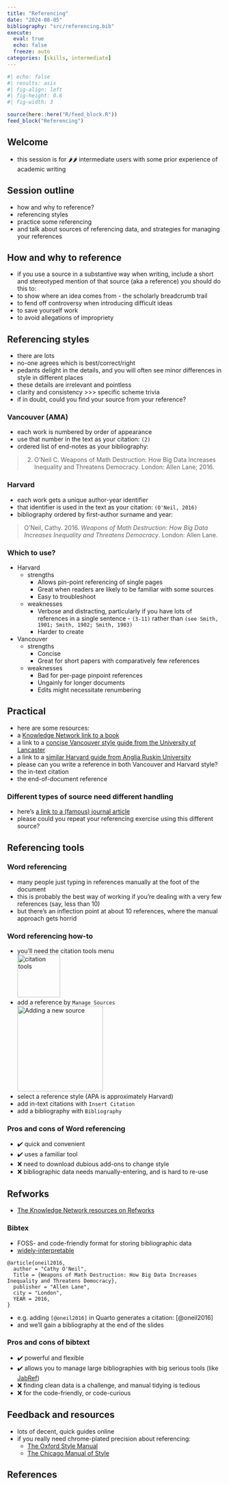 ---
title: "Referencing"
date: "2024-08-05"
bibliography: "src/referencing.bib"
execute: 
  eval: true
  echo: false
  freeze: auto
categories: [skills, intermediate]
---

```{r}
#| echo: false
#| results: asis
#| fig-align: left
#| fig-height: 0.6
#| fig-width: 3

source(here::here("R/feed_block.R"))
feed_block("Referencing")

```

## Welcome

-   this session is for 🌶🌶 intermediate users with some prior experience of academic writing

## Session outline

-   how and why to reference?
  -   referencing styles
-   practice some referencing
-   and talk about sources of referencing data, and strategies for managing your references

## How and why to reference

-   if you use a source in a substantive way when writing, include a short and stereotyped mention of that source (aka a reference) you should do this to:
  -   to show where an idea comes from - the scholarly breadcrumb trail
-   to fend off controversy when introducing difficult ideas
-   to save yourself work
-   to avoid allegations of impropriety

## Referencing styles

-   there are lots
-   no-one agrees which is best/correct/right
-   pedants delight in the details, and you will often see minor differences in style in different places
-   these details are irrelevant and pointless
-   clarity and consistency \>\>\> specific scheme trivia
-   if in doubt, could you find your source from your reference?
  
### Vancouver (AMA)
  
-   each work is numbered by order of appearance
-   use that number in the text as your citation: `(2)`
-   ordered list of end-notes as your bibliography: 

> 2. O'Neil C. Weapons of Math Destruction: How Big Data Increases Inequality and Threatens Democracy. London: Allen Lane; 2016.

### Harvard

-   each work gets a unique author-year identifier
-   that identifier is used in the text as your citation: `(O'Neil, 2016)`
-   bibliography ordered by first-author surname and year: 

> O'Neil, Cathy. 2016. *Weapons of Math Destruction: How Big Data Increases Inequality and Threatens Democracy*. London: Allen Lane.

### Which to use?

+ Harvard
  + strengths
    + Allows pin-point referencing of single pages
    + Great when readers are likely to be familiar with some sources
    + Easy to troubleshoot
  + weaknesses
    + Verbose and distracting, particularly if you have lots of references in a single sentence - `(3-11)` rather than `(see Smith, 1901; Smith, 1902; Smith, 1903)`
    + Harder to create
+ Vancouver
  + strengths
    + Concise
    + Great for short papers with comparatively few references
  + weaknesses
    + Bad for per-page pinpoint references
    + Ungainly for longer documents
    + Edits might necessitate renumbering                                       
  
  
## Practical
  
  -   here are some resources:
  -   a [Knowledge Network link to a book](https://nhs.primo.exlibrisgroup.com/permalink/44NHSS_INST/1uf6iap/alma991000380938803491)
-   a link to a [concise Vancouver style guide from the University of Lancaster](https://lancaster.libguides.com/ld.php?content_id=32561649)
-   a link to a [similar Harvard guide from Anglia Ruskin University](https://library.aru.ac.uk/referencing/files/QuickHarvardGuide2019.pdf)
-   please can you write a reference in both Vancouver and Harvard style?
  -   the in-text citation
-   the end-of-document reference

### Different types of source need different handling

-   here's [a link to a (famous) journal article](https://nhs.primo.exlibrisgroup.com/permalink/44NHSS_INST/nf660i/cdi_proquest_miscellaneous_81083111)
-   please could you repeat your referencing exercise using this different source?

## Referencing tools

### Word referencing

-   many people just typing in references manually at the foot of the document
-   this is probably the best way of working if you're dealing with a very few references (say, less than 10)
-   but there's an inflection point at about 10 references, where the manual approach gets horrid

### Word referencing how-to

-   you'll need the citation tools menu </br>![citation tools](images/clipboard-1235971876.png){height="100"}
-   add a reference by `Manage Sources` </br>![Adding a new source](images/clipboard-91795603.png){height="200"}
-   select a reference style (APA is approximately Harvard)
-   add in-text citations with `Insert Citation`
-   add a bibliography with `Bibliography`

### Pros and cons of Word referencing

-   ✔️ quick and convenient
-   ✔️ uses a familiar tool
-   ❌ need to download dubious add-ons to change style
-   ❌ bibliographic data needs manually-entering, and is hard to re-use

## Refworks

-   [The Knowledge Network resources on Refworks](https://www.knowledge.scot.nhs.uk/library-resources/refworks-and-reference-management/)

### Bibtex

-   FOSS- and code-friendly format for storing bibliographic data
-   [widely-interpretable](https://www.bibtex.org/)

```{}
@article{oneil2016, 
  author = "Cathy O'Neil", 
  Title = {Weapons of Math Destruction: How Big Data Increases Inequality and Threatens Democracy}, 
  publisher = "Allen Lane",
  city = "London",
  YEAR = 2016, 
} 
```

-   e.g. adding `[@oneil2016]` in Quarto generates a citation: [@oneil2016]
-   and we'll gain a bibliography at the end of the slides

### Pros and cons of bibtext

-   ✔️ powerful and flexible
-   ✔️ allows you to manage large bibliographies with big serious tools (like [JabRef](https://www.jabref.org/))
-   ❌ finding clean data is a challenge, and manual tidying is tedious
-   ❌ for the code-friendly, or code-curious

## Feedback and resources

- lots of decent, quick guides online
- if you really need chrome-plated precision about referencing:
    - [The Oxford Style Manual](https://nhs.primo.exlibrisgroup.com/permalink/44NHSS_INST/1uf6iap/alma990002428160203491)
    - [The Chicago Manual of Style](https://www.chicagomanualofstyle.org/tools_citationguide.html)

## References

